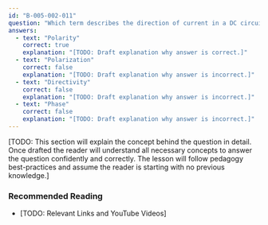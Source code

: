 ```yaml
---
id: "B-005-002-011"
question: "Which term describes the direction of current in a DC circuit?"
answers:
  - text: "Polarity"
    correct: true
    explanation: "[TODO: Draft explanation why answer is correct.]"
  - text: "Polarization"
    correct: false
    explanation: "[TODO: Draft explanation why answer is incorrect.]"
  - text: "Directivity"
    correct: false
    explanation: "[TODO: Draft explanation why answer is incorrect.]"
  - text: "Phase"
    correct: false
    explanation: "[TODO: Draft explanation why answer is incorrect.]"
---
```


[TODO: This section will explain the concept behind the question in detail. Once drafted the reader will understand all necessary concepts to answer the question confidently and correctly. The lesson will follow pedagogy best-practices and assume the reader is starting with no previous knowledge.]

### Recommended Reading

- [TODO: Relevant Links and YouTube Videos]
